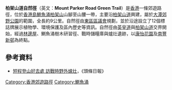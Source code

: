 '''柏架山道自然徑'''（英文：'''Mount Parker Road Green Trail'''）是[[香港|香港]]一條郊遊路徑，位於[[香港島|香港島]][[鰂魚涌|鰂魚涌]][[柏架山|柏架山]]山腳至山腰一帶，主要沿[[柏架山道|柏架山道]]興建，屬於[[大潭郊野公園|大潭郊野公園]]的範圍，全長約9公里。自然徑由[[東區區議會|東區區議會]]規劃，並於沿途設立了12個標誌牌展示植物學、環境保護及區內歷史等資訊。自然徑由[[英皇道|英皇道]]與[[柏架山道|柏架山道]]交界開始，經過[[林邊屋|林邊屋]]、鰂魚涌樹木研習徑、戰時儲糧庫與爐灶遺跡，以[[康怡花園|康怡花園]]及[[南豐新邨|南豐新邨]]為終點。

==參考資料==
*[http://www.hkheadline.com/living/living_content.asp?contid=5252&srctype=g 短程登山好去處 訪戰時野外爐灶]{{dead link|date=2018年3月 |bot=InternetArchiveBot |fix-attempted=yes }}，《頭條日報》

[[Category:香港郊遊路徑|Category:香港郊遊路徑]]
[[Category:鰂魚涌|Category:鰂魚涌]]